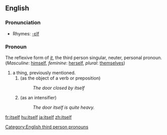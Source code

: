 ==English==

===Pronunciation===
*Rhymes: [[Rhymes:English:-ɛlf|-ɛlf]]

===Pronoun===
The reflexive form of ''[[it]]'', the third person singular, neuter, personal pronoun. (''Masculine'': [[himself]], ''feminine'': [[herself]], ''plural'': [[themselves]])

#a thing, previously mentioned.
##(as the object of a verb or preposition)
##:''The door closed by itself''
##(as an intensifier)
##:''The door itself is quite heavy.''

[[Category:English third person pronouns]]

[[fr:itself]]
[[hu:itself]]
[[ja:itself]]
[[zh:itself]]
